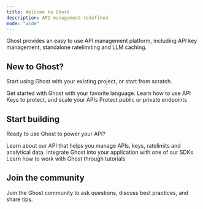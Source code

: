 ```yaml
---
title: Welcome to Ghost
description: API management redefined
mode: "wide"
---
```


Ghost provides an easy to use API management platform, including API key management, standalone ratelimiting and LLM caching.

## New to Ghost?

Start using Ghost with your existing project, or start from scratch.

<CardGroup cols={2}>
  <Card
    title="Quickstart"
    icon="bolt-lightning"
    href="/quickstart"
  >
    Get started with Ghost with your favorite language.
  </Card>
  <Card
    title="API Keys"
    icon="file-lock"
    href="/apis/introduction"
  >
    Learn how to use API Keys to protect, and scale your APIs
  </Card>
  <Card
    title="Standalone Ratelimiting"
    icon="shield"
    href="/ratelimiting/introduction"
  >
    Protect public or private endpoints
  </Card>
</CardGroup>

## Start building

Ready to use Ghost to power your API?

<CardGroup cols={2}>
  <Card title="Ghost API Reference" icon="database" href="/api-reference">
     Learn about our API that helps you manage APIs, keys, ratelimits and analytical data.
  </Card>
  <Card title="SDKs" icon="brackets-curly" href="/libraries">
   Integrate Ghost into your application with one of our SDKs
  </Card>
  <Card title="Tutorials" icon="code" href="https://www.ghost.com/blog?tag=tutorials">
    Learn how to work with Ghost through tutorials
  </Card>
</CardGroup>

## Join the community

Join the Ghost community to ask questions, discuss best practices, and share tips.

<CardGroup cols={3}>
  <Card title="Discord" icon="discord" href="https://ghost.com/discord" />
  <Card
    title="GitHub"
    icon="github"
    href="https://github.com/getghost"
  ></Card>
  <Card
    title="Twitter / X"
    icon="x-twitter"
    href="https://x.com/ghostdev"
  ></Card>
</CardGroup>
